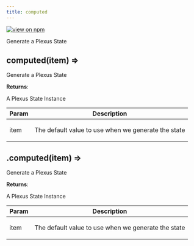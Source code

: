 ```yaml
---
title: computed
---
```


[![view on npm](http://img.shields.io/npm/v/@plexusjs/core.svg)](https://www.npmjs.org/package/@plexusjs/core)

Generate a Plexus State

<a name='computed'></a>

## computed(item) ⇒

<p>Generate a Plexus State</p>

**Returns**: <p>A Plexus State Instance</p>

| Param | Description                                                |
| ----- | ---------------------------------------------------------- |
| item  | <p>The default value to use when we generate the state</p> |

<a name='Plugin+computed'></a>

## .computed(item) ⇒

<p>Generate a Plexus State</p>

**Returns**: <p>A Plexus State Instance</p>

| Param | Description                                                |
| ----- | ---------------------------------------------------------- |
| item  | <p>The default value to use when we generate the state</p> |
